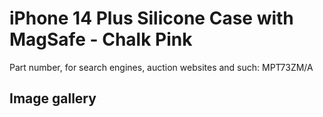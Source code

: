 
# iPhone 14 Plus Silicone Case with MagSafe - Chalk Pink

Part number, for search engines, auction websites and such: MPT73ZM/A

## Image gallery

<div style={{ width: "768px" }}>
  <GalleryComponent
    images={[
      {
        original: "/everysource/MPT73.webp",
        thumbnail: "/everypreview/MPT73.webp",
      },
      {
        original: "/everysource/MPT73_AV1.webp",
        thumbnail: "/everypreview/MPT73_AV1.webp",
      },
      {
        original: "/everysource/MPT73_AV2.webp",
        thumbnail: "/everypreview/MPT73_AV2.webp",
      },
      {
        original: "/everysource/MPT73_AV3.webp",
        thumbnail: "/everypreview/MPT73_AV3.webp",
      },
      {
        original: "/everysource/MPT73_AV4.webp",
        thumbnail: "/everypreview/MPT73_AV4.webp",
      },
      {
        original: "/everysource/MPT73_AV5.webp",
        thumbnail: "/everypreview/MPT73_AV5.webp",
      }
    ]}
  />
</div>